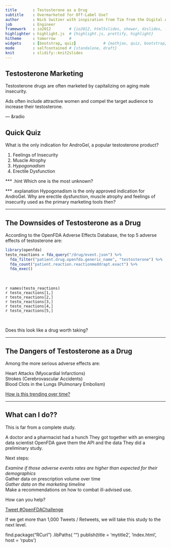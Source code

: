 ```yaml
---
title       : Testosterone as a Drug
subtitle    : Overmarketed for Off-Label Use?
author      : Nick Switzer with inspiration from Tim from the Digital Apothecary
job         : Engineer
framework   : io2012        # {io2012, html5slides, shower, dzslides, ...}
highlighter : highlight.js  # {highlight.js, prettify, highlight}
hitheme     : tomorrow      # 
widgets     : [bootstrap, quiz]            # {mathjax, quiz, bootstrap}
mode        : selfcontained # {standalone, draft}
knit        : slidify::knit2slides
---
```


## Testosterone Marketing

Testosterone drugs are often marketed by capitalizing on aging male insecurity. 

Ads often include attractive women and compel the target audience to increase their testosterone. 



--- &radio 

## Quick Quiz

What is the only indication for AndroGel, a popular testosterone product? 

1. Feelings of Insecurity
2. Muscle Atrophy
3. _Hypogonadism_
4. Erectile Dysfunction

*** .hint
Which one is the most unknown?


*** .explanation
Hypogonadism is the only approved indication for AndroGel. Why are erectile dysfunction, muscle atrophy and feelings of insecurity used as the primary marketing tools then?

----

## The Downsides of Testosterone as a Drug

According to the OpenFDA Adverse Effects Database, the top 5 adverse effects of testosterone are:

```r
library(openfda)
testo_reactions = fda_query("/drug/event.json") %>%
  fda_filter("patient.drug.openfda.generic_name", "testosterone") %>%
  fda_count("patient.reaction.reactionmeddrapt.exact") %>%
  fda_exec()
  
```
<br>
`r names(testo_reactions)`<br>
`r testo_reactions[1,]`<br>
`r testo_reactions[2,]`<br>
`r testo_reactions[3,]`<br>
`r testo_reactions[4,]`<br>
`r testo_reactions[5,]`<br>


<br>

Does this look like a drug worth taking? 

---

## The Dangers of Testosterone as a Drug

Among the more serious adverse effects are:

Heart Attacks (Myocardial Infarctions)<br>
Strokes (Cerebrovascular Accidents)<br>
Blood Clots in the Lungs (Pulmonary Embolism)<br>

<a href="https://nswitzer.shinyapps.io/shinyApp">How is this trending over time?</a>


---

## What can I do??

This is far from a complete study. 

A doctor and a pharmacist had a hunch
They got together with an emerging data scientist
OpenFDA gave them the API and the data
They did a preliminary study.

Next steps:

*Examine if those adverse events rates are higher than expected for their demographics<br>
*Gather data on prescription volume over time<br>
*Gather data on the marketing timeline <br>
*Make a recommendations on how to combat ill-advised use. <br>

How can you help?

<a href="https://twitter.com/intent/tweet?button_hashtag=OpenFDAChallenge&text=I%20support%20Testosterone%20drug%20adverse%20effects%20research" class="twitter-hashtag-button" data-related="NickSwitzer1,TDAungst" data-url="http://rpubs.com/nswitzer/Testosterone">Tweet #OpenFDAChallenge</a>
<script>!function(d,s,id){var js,fjs=d.getElementsByTagName(s)[0],p=/^http:/.test(d.location)?'http':'https';if(!d.getElementById(id)){js=d.createElement(s);js.id=id;js.src=p+'://platform.twitter.com/widgets.js';fjs.parentNode.insertBefore(js,fjs);}}(document, 'script', 'twitter-wjs');</script>

If we get more than 1,000 Tweets / Retweets, we will take this study to the next level. 

find.package("RCurl")
.libPaths( "")
publish(title = 'mytitle2', 'index.html', host = 'rpubs')
